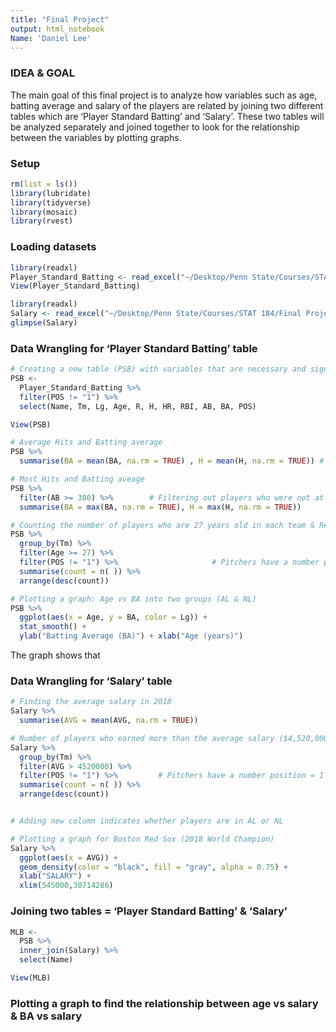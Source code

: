 ```yaml
---
title: "Final Project"
output: html_notebook
Name: 'Daniel Lee'
---
```


### IDEA & GOAL

The main goal of this final project is to analyze how variables such as age, batting average and salary of the players are related by joining two different tables which are 'Player Standard Batting' and 'Salary'. These two tables will be analyzed separately and joined together to look for the relationship between the variables by plotting graphs. 

### Setup
```r
rm(list = ls())
library(lubridate)
library(tidyverse)
library(mosaic)
library(rvest)
```

### Loading datasets
```r
library(readxl)
Player_Standard_Batting <- read_excel("~/Desktop/Penn State/Courses/STAT 184/Final Project/Player Standard Batting.xlsx")
View(Player_Standard_Batting)

library(readxl)
Salary <- read_excel("~/Desktop/Penn State/Courses/STAT 184/Final Project/Salary.xlsx")
glimpse(Salary)
```

### Data Wrangling for 'Player Standard Batting' table
```r
# Creating a new table (PSB) with variables that are necessary and significant & erasing rows that contain NAs.
PSB <- 
  Player_Standard_Batting %>%
  filter(POS != "1") %>% 
  select(Name, Tm, Lg, Age, R, H, HR, RBI, AB, BA, POS) 

View(PSB)

# Average Hits and Batting average
PSB %>%
  summarise(BA = mean(BA, na.rm = TRUE) , H = mean(H, na.rm = TRUE)) # Pitchers Batting Average excluded 

# Most Hits and Batting aveage
PSB %>%
  filter(AB >= 300) %>%        # Filtering out players who were not at bat less than 300 games
  summarise(BA = max(BA, na.rm = TRUE), H = max(H, na.rm = TRUE))
```

```r
# Counting the number of players who are 27 years old in each team & Removing pitchers and duplicated names from the data table occured due to trade during season.
PSB %>%
  group_by(Tm) %>%
  filter(Age >= 27) %>%
  filter(POS != "1") %>%                     # Pitchers have a number position = 1 
  summarise(count = n( )) %>%
  arrange(desc(count))

# Plotting a graph: Age vs BA into two groups (AL & NL)
PSB %>%
  ggplot(aes(x = Age, y = BA, color = Lg)) +
  stat_smooth() +
  ylab("Batting Average (BA)") + xlab("Age (years)")

```
The graph shows that 

### Data Wrangling for 'Salary' table
```r
# Finding the average salary in 2018 
Salary %>%
  summarise(AVG = mean(AVG, na.rm = TRUE))

# Number of players who earned more than the average salary ($4,520,000) for each team in 2018
Salary %>%
  group_by(Tm) %>%
  filter(AVG > 4520000) %>%
  filter(POS != "1") %>%         # Pitchers have a number position = 1 / POS does not work 
  summarise(count = n( )) %>%
  arrange(desc(count))


# Adding new column indicates whether players are in AL or NL

```

```r
# Plotting a graph for Boston Red Sox (2018 World Champion)
Salary %>%
  ggplot(aes(x = AVG)) +
  geom_density(color = "black", fill = "gray", alpha = 0.75) +
  xlab("SALARY") +
  xlim(545000,30714286)
```


### Joining two tables = 'Player Standard Batting' & 'Salary'
```r
MLB <-
  PSB %>%
  inner_join(Salary) %>%
  select(Name)

View(MLB)

```

### Plotting a graph to find the relationship between age vs salary & BA vs salary
```r

```

